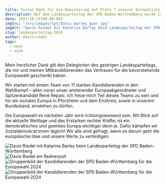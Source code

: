 ```yaml
---
title: Vielen Dank für die Nominierung auf Platz 7 unserer Europaliste in Baden-Württemberg
description: Auf dem Landesparteitag der SPD Baden-Württemberg wurde ich auf Listenplatz 7 für die Europawahl nominiert.
date: 2023-10-21T00:00:00Z
imgSrc: "/src/images/lpt/davis_barley_quer.jpg"
imgAlt: "Davis Riedel mit Katarina Barley beim Landesparteitag der SPD Baden-Württemberg"
slug: landesparteitag-2024
author: davisriedel
tags:
  - news
  - eu24
---
```


Mein herzlicher Dank gilt den Delegierten des gestrigen Landesparteitags, die mir und meinen Mitkandidierenden das Vertrauen für die bevorstehende Europawahl geschenkt haben.

Wir starten mit einem Team von 11 starken Kandidierenden in den Wahlkampf – allen voran unser amtierender Europaabgeordneter und Spitzenkandidat René Repasi. Ich freue mich Teil dieses Teams zu sein und für ein soziales Europa in Pforzheim und dem Enzkreis, sowie in unserem Bundesland, einstehen zu dürfen.

Die Europawahl im nächsten Jahr wird richtungsweisend sein. Mit Blick auf die aktuelle Weltlage und das Erstarken rechter Kräfte, ist ein demokratisches und geeintes Europa wichtiger denn je. Dafür kämpfen wir Sozialdemokrat:innen täglich! Wir alle sind gefragt, wenn es darum geht die europäische Idee und unsere Werte zu verteidigen.

<Image src="/images/blog/lpt/davis_barley_quer.jpg" alt="Davis Riedel mit Katarina Barley beim Landesparteitag der SPD Baden-Württemberg" />
<Image src="/images/blog/lpt/rede.jpeg" alt="Davis Riedel am Rednerpult" />
<Image src="/images/blog/lpt/kandidierende_1.jpg" alt="Gruppenbild der Kandidierenden der SPD Baden-Württemberg für die Europawahl 2024" />
<Image src="/images/blog/lpt/kandidierende_6.jpg" alt="Gruppenbild der Kandidierenden der SPD Baden-Württemberg für die Europawahl 2024" />
